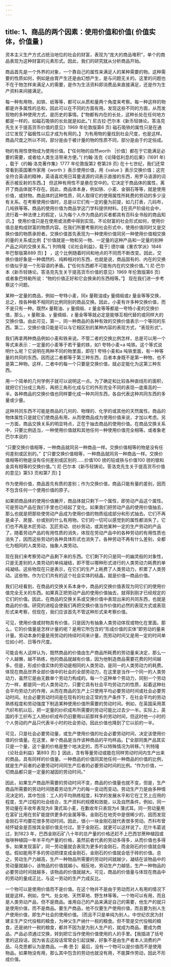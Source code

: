 ```yaml
---
---
---
```

title: 1、商品的两个因素：使用价值和价值( 价值实体，价值量 )
---




资本主义生产方式占统治地位的社会的财富，表现为“庞大的商品堆积”，单个的商品表现为这种财富的元素形式。因此，我们的研究就从分析商品开始。

商品首先是一个外界的对象，一个靠自己的属性来满足人的某种需要的物。这种需要的性质如何，例如是由胃产生还是由幻想产生，是与问题无关的。这里的问题也不在于物怎样来满足人的需要，是作为生活资料即消费品来直接满足，还是作为生产资料来间接满足。

每一种有用物，如铁、纸等等，都可以从质和量两个角度来考察。每一种这样的物都是许多属性的总和，因此可以在不同的方面有用。发现这些不同的方面，从而发现物的多种使用方式，是历史的事情。【“物都有内在的长处，这种长处在任何地方都是一样的，如磁石吸铁的长处就是如此。”( 尼古拉·巴尔本《新币轻铸论。答洛克先生关于提高货币价值的意见》1969 年伦敦版第6 页) 磁石吸铁的属性只是在通过它发现了磁极性以后才成为有用的。】 为有用物的量找到社会尺度，也是这样。商品尺度之所以不同，部分是由于被计量的物的性质不同，部分是由于约定俗成。

物的有用性使物成为使用价值。【“任何物的自然worth ［价值］都在于它能满足必要的需要，或者给人类生活带来方便。”( 约翰·洛克《论降低利息的后果》(1691 年) ，载于《约翰·洛克著作集》1777 年伦敦版第2 卷第28 页) 在十七世纪，我们还常常看到英国著作家用《worth 》表示使用价值，用《value 》表示交换价值；这完全符合英语的精神，英语喜欢用日耳曼语源的词表示直接的东西，用罗马语源的词表示被反射的东西。】 但这种有用性不是悬在空中的。它决定于商品体的属性，离开了商品体就不存在。因此，商品体本身，例如铁、小麦、金钢石等等，就是使用价值，或财物。商品体的这种性质，同人取得它的使用属性所耗费的劳动的多少没有关系。在考察使用价值时，总是以它们有一定的量为前提，如几打表，几码布，几吨铁等等。商品的使用价值为商品学这门学科提供材料。【在资产阶级社会中，流行着一种法律上的假定，认为每个人作为商品的买者都具有百科全书般的商品知识。】 使用价值只是在使用或消费中得到实现。不论财富的社会形式如何，使用价值总是构成财富的物质内容。在我们所要考察的社会形式中，使用价值同时又是交换价值的物质承担者。交换价值首先表现为一种使用价值同另一种使用价值相交换的量的关系或比例【“价值就是一物和另一物、一定量的这种产品和一定量的别种产品之间的交换关系。”( 列特隆《论社会利益》，载于] 德尔编《重农学派》1846 年巴黎版第889 页) 】 ，这个比例随着时间和地点的不同而不断改变。因此，交换价值好象是一种偶然的、纯粹相对的东西，也就是说，商品固有的、内在的交换价值似乎是一个形容语的矛盾。【“任何东西都不可能有内在的交换价值。”( 尼·巴尔本《新币轻铸论。答洛克先生关于提高货币价值的意见》1969 年伦敦版第6 页) 或者象巴特勒所说：“物的价值正好和它会换来的东西相等。”】 现在我们进一步考察这个问题。

某种一定量的商品，例如一夸特小麦，同x 量鞋油或y 量绸缎或z 量金等等交换，总之，按各种极不相同的比例同别的商品交换。因此，小麦有许多种交换价值，而不是只有一种。既然x 量鞋油、y 量绸缎、z 量金等等都是一夸特小麦的交换价值，那么，x 量鞋油、y 量绸缎、z 量金等等就必定是能够互相代替的或同样大的交换价值。由此可见，第一，同一种商品的各种有效的交换价值表示一个等同的东西。第二，交换价值只能是可以与它相区别的某种内容的表现方式，“表现形式”。

我们再拿两种商品例如小麦和铁来说。不管二者的交换比例怎样，总是可以用一个等式来表示：一定量的小麦等于若干量的铁，如1 夸特小麦=a 吨铁。这个等式说明什么呢？它说明在两种不同的物里面，即在1 夸特小麦和a 吨铁里面，有一种等量的共同的东西。因而这二者都等于第三种东西，后者本身既不是第一种物，也不是第二种物。这样，二者中的每一个只要是交换价值，就必定能化为这第三种东西。

用一个简单的几何学例子就可以说明这一点。为了确定和比较各种直线形的面积，就把它们分成三角形，再把三角形化成与它的外形完全不同的表现—底乘高的一半。各种商品的交换价值也同样要化成一种共同东西，各自代表这种共同东西的多量或少量。

这种共同东西不可能是商品的几何的、物理的、化学的或其他的天然属性。商品的物体属性只是就它们使商品有用，从而使商品成为使用价值来说，才加以考虑。另一方面，商品交换关系的明显特点，正在于抽去商品的使用价值。在商品交换关系中，只要比例适当，一种使用价值就和其他任何一种使用价值完全相等。或者象老巴尔本说的：

“只要交换价值相等，一种商品就同另一种商品一样。交换价值相等的物是没有任何差别或区别的。”【“只要交换价值相等，一种商品就同另一种商品一样。交换价值相等的物是没有任何差别或区别的……价值100 镑的铅或铁与价值100 镑的银和金具有相等的交换价值。”( 尼·巴尔本《新币轻铸论。答洛克先生关于提高货币价值的意见》第53 页和第7 页) 】

作为使用价值，商品首先有质的差别；作为交换价值，商品只能有量的差别，因而不包含任何一个使用价值的原子。

如果把商品体的使用价值撇开，商品体就只剩下一个属性，即劳动产品这个属性。可是劳动产品在我们手里也已经起了变化。如果我们把劳动产品的使用价值抽去，那么也就是把那些使劳动产品成为使用价值的物质组成部分和形式抽去。它们不再是桌子、房屋、纱或别的什么有用物。它们的一切可以感觉到的属性都消失了。它们也不再是木匠劳动、瓦匠劳动、纺纱劳动，或其他某种一定的生产劳动的产品了。随着劳动产品的有用性质的消失，体现在劳动产品中的各种劳动的有用性质也消失了，因而这些劳动的各种具体形式也消失了。各种劳动不再有什么差别，全都化为相同的人类劳动，抽象人类劳动。

现在我们来考察劳动产品剩下来的东西。它们剩下的只是同一的幽灵般的对象性，只是无差别的人类劳动的单纯凝结，即不管以哪种形式进行的人类劳动力耗费的单纯凝结。这些物现在只是表示，在它们的生产上耗费了人类劳动力，积累了人类劳动。这些物，作为它们共有的这个社会实体的结晶，就是价值—商品价值。

我们已经看到，在商品的交换关系本身中，商品的交换价值表现为同它们的使用价值完全无关的东西。如果真正把劳动产品的使用价值抽去，就得到刚才已经规定的它们的价值。因此，在商品的交换关系或交换价值中表现出来的共同东西，也就是商品的价值。研究的进程会使我们再把交换价值当作价值的必然的表现方式或表现形式来考察，但现在，我们应该首先不管这种形式来考察价值。

可见，使用价值或财物具有价值，只是因为有抽象人类劳动体现或物化在里面。那么，它的价值量是怎样计量的呢？是用它所包含的“形成价值的实体”即劳动的量来计量。劳动本身的量是用劳动的持续时间来计量，而劳动时间又是用一定的时间单位如小时、日等作尺度。

可能会有人这样认为，既然商品的价值由生产商品所耗费的劳动量来决定，那么一个人越懒，越不熟练，他的商品就越有价值，因为他制造商品需要花费的时间越多。但是，形成价值实体的劳动是相同的人类劳动，是同一的人类劳动力的耗费。体现在商品世界全部价值中的社会的全部劳动力，在这里是当作一个同一的人类劳动力，虽然它是由无数单个劳动力构成的。每一个这种单个劳动力，同别一个劳动力一样，都是同一的人类劳动力，只要它具有社会平均劳动力的性质，起着这种社会平均劳动力的作用，从而在商品的生产上只使用平均必要劳动时间或社会必要劳动时间。社会必要劳动时间是在现有的社会正常的生产条件下，在社会平均的劳动熟练程度和劳动强度下制造某种使用价值所需要的劳动时间。例如，在英国采用蒸汽织布机以后，把一定量的纱织成布所需要的劳动可能比过去少一半。实际上，英国的手工织布工人把纱织成布仍旧要用以前那样多的劳动时间，但这时他一小时的个人劳动的产品只代表半小时的社会劳动，因此价值也降到了它以前的一半。

可见，只是社会必要劳动量，或生产使用价值的社会必要劳动时间，决定该使用价值的价值量。在这里，单个商品是当作该种商品的平均样品。【“全部同类产品其实只是一个量，这个量的价格是整个地决定的，而不以特殊情况为转移。”( 列特隆《论社会利益》第893 页) 】因此，含有等量劳动或能在同样劳动时间内生产出来的商品，具有同样的价值量。一种商品的价值同其他任何一种商品的价值的比例，就是生产前者的必要劳动时间同生产后者的必要劳动时间的比例。“作为价值，一切商品都只是一定量的凝固的劳动时间。”

因此，如果生产商品所需要的劳动时间不变，商品的价值量也就不变。但是，生产商品所需要的劳动时间随着劳动生产力的每一变动而变动。劳动生产力是由多种情况决定的，其中包括：工人的平均熟练程度，科学的发展水平和它在工艺上应用的程度，生产过程的社会结合，生产资料的规模和效能，以及自然条件。例如，同一劳动量在丰收年表现为8 蒲式耳小麦，在歉收年只表现为4 蒲式耳。同一劳动量用在富矿比用在贫矿能提供更多的金属等等。金刚石在地壳中是很稀少的，因而发现金刚石平均要花很多劳动时间。因此，很小一块金刚石就代表很多劳动。杰科布曾经怀疑金是否按其全部价值支付过。至于金刚石，就更可以这样说了。厄什韦葛说过，到1823 年，巴西金刚石矿八十年的总产量的价格还赶不上巴西甘蔗种植园或咖啡种植园一年半平均产量的价格，虽然前者代表的劳动多得多，从而价值也多得多。如果发现富矿，同一劳动量就会表现为更多的金刚石，而金刚石的价值就会降低。假如能用不多的劳动把煤变成金刚石，金刚石的价值就会低于砖的价值。总之，劳动生产力越高，生产一种物品所需要的劳动时间就越少，凝结在该物品中的劳动量就越小，该物品的价值就越小。相反地，劳动生产力越低，生产一种物品的必要劳动时间就越多，该物品的价值就越大。可见，商品的价值量与体现在商品中的劳动的量成正比，与这一劳动的生产力成反比。

一个物可以是使用价值而不是价值。在这个物并不是由于劳动而对人有用的情况下就是这样。例如，空气、处女地、天然草地、野生林等等。一个物可以有用，而且是人类劳动产品，但不是商品。谁用自己的产品来满足自己的需要，他生产的就只是使用价值，而不是商品。要生产商品，他不仅要生产使用价值，而且要为别人生产使用价值，即生产社会的使用价值。｛而且不只是单纯为别人。中世纪农民为封建主生产交代役租的粮食，为神父生产纳什一税的粮食。但不管是交代役租的粮食，还是纳什一税的粮食，都并不因为是为别人生产的，就成为商品。要成为商品，产品必须通过交换，转到把它当作使用价值使用的人的手里。【我插进了括号里的这段话，因为省去这段话常常会引起误解，好象不是由生产者本人消费的产品，马克思都认为是商品。—弗·恩·】｝最后，没有一个物可以是价值而不是使用物品。如果物没有用，那么其中包含的劳动也就没有用，不能算作劳动，因此不形成价值。